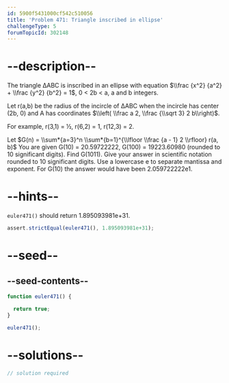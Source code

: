 ```yaml
---
id: 5900f5431000cf542c510056
title: 'Problem 471: Triangle inscribed in ellipse'
challengeType: 5
forumTopicId: 302148
---
```


# --description--

The triangle ΔABC is inscribed in an ellipse with equation $\\frac {x^2} {a^2} + \\frac {y^2} {b^2} = 1$, 0 &lt; 2b &lt; a, a and b integers.

Let r(a,b) be the radius of the incircle of ΔABC when the incircle has center (2b, 0) and A has coordinates $\\left( \\frac a 2, \\frac {\\sqrt 3} 2 b\\right)$.

For example, r(3,1) = ½, r(6,2) = 1, r(12,3) = 2.

Let $G(n) = \\sum*{a=3}^n \\sum*{b=1}^{\\lfloor \\frac {a - 1} 2 \\rfloor} r(a, b)$ You are given G(10) = 20.59722222, G(100) = 19223.60980 (rounded to 10 significant digits). Find G(1011). Give your answer in scientific notation rounded to 10 significant digits. Use a lowercase e to separate mantissa and exponent. For G(10) the answer would have been 2.059722222e1.

# --hints--

`euler471()` should return 1.895093981e+31.

```js
assert.strictEqual(euler471(), 1.895093981e+31);
```

# --seed--

## --seed-contents--

```js
function euler471() {

  return true;
}

euler471();
```

# --solutions--

```js
// solution required
```

